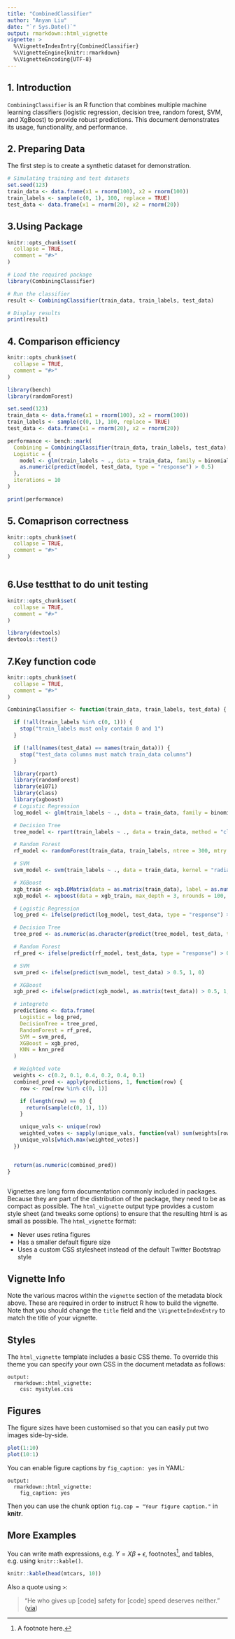 ```yaml
---
title: "CombinedClassifier"
author: "Anyan Liu"
date: "`r Sys.Date()`"
output: rmarkdown::html_vignette
vignette: >
  %\VignetteIndexEntry{CombinedClassifier}
  %\VignetteEngine{knitr::rmarkdown}
  %\VignetteEncoding{UTF-8}
---
```




## 1. Introduction

`CombiningClassifier` is an R function that combines multiple machine learning classifiers (logistic regression, decision tree, random forest, SVM, and XgBoost) to provide robust predictions. This document demonstrates its usage, functionality, and performance.


## 2. Preparing Data

The first step is to create a synthetic dataset for demonstration.
```r
# Simulating training and test datasets
set.seed(123)
train_data <- data.frame(x1 = rnorm(100), x2 = rnorm(100))
train_labels <- sample(c(0, 1), 100, replace = TRUE)
test_data <- data.frame(x1 = rnorm(20), x2 = rnorm(20))
```

## 3.Using Package
```r
knitr::opts_chunk$set(
  collapse = TRUE,
  comment = "#>"
)

# Load the required package
library(CombiningClassifier)

# Run the classifier
result <- CombiningClassifier(train_data, train_labels, test_data)

# Display results
print(result)

```


## 4. Comparison efficiency
```r
knitr::opts_chunk$set(
  collapse = TRUE,
  comment = "#>"
)

library(bench)
library(randomForest)

set.seed(123)
train_data <- data.frame(x1 = rnorm(100), x2 = rnorm(100))
train_labels <- sample(c(0, 1), 100, replace = TRUE)
test_data <- data.frame(x1 = rnorm(20), x2 = rnorm(20))

performance <- bench::mark(
  Combining = CombiningClassifier(train_data, train_labels, test_data),
  Logistic = {
    model <- glm(train_labels ~ ., data = train_data, family = binomial)
    as.numeric(predict(model, test_data, type = "response") > 0.5)
  },
  iterations = 10
)

print(performance)

```

## 5. Comaprison correctness
```r
knitr::opts_chunk$set(
  collapse = TRUE,
  comment = "#>"
)



```


## 6.Use testthat to do unit testing 
```r
knitr::opts_chunk$set(
  collapse = TRUE,
  comment = "#>"
)

library(devtools)
devtools::test()

```


## 7.Key function code
```r
knitr::opts_chunk$set(
  collapse = TRUE,
  comment = "#>"
)

CombiningClassifier <- function(train_data, train_labels, test_data) {

  if (!all(train_labels %in% c(0, 1))) {
    stop("train_labels must only contain 0 and 1")
  }

  if (!all(names(test_data) == names(train_data))) {
    stop("test_data columns must match train_data columns")
  }

  library(rpart)
  library(randomForest)
  library(e1071)
  library(class)
  library(xgboost)
  # Logistic Regression
  log_model <- glm(train_labels ~ ., data = train_data, family = binomial)

  # Decision Tree
  tree_model <- rpart(train_labels ~ ., data = train_data, method = "class")

  # Random Forest
  rf_model <- randomForest(train_data, train_labels, ntree = 300, mtry = 2)

  # SVM
  svm_model <- svm(train_labels ~ ., data = train_data, kernel = "radial", cost = 1, gamma = 0.1)

  # XGBoost
  xgb_train <- xgb.DMatrix(data = as.matrix(train_data), label = as.numeric(train_labels) - 1)
  xgb_model <- xgboost(data = xgb_train, max_depth = 3, nrounds = 100, objective = "binary:logistic", verbose = 0)

  # Logistic Regression
  log_pred <- ifelse(predict(log_model, test_data, type = "response") > 0.5, 1, 0)

  # Decision Tree
  tree_pred <- as.numeric(as.character(predict(tree_model, test_data, type = "class")))

  # Random Forest
  rf_pred <- ifelse(predict(rf_model, test_data, type = "response") > 0.5, 1, 0)

  # SVM
  svm_pred <- ifelse(predict(svm_model, test_data) > 0.5, 1, 0)

  # XGBoost
  xgb_pred <- ifelse(predict(xgb_model, as.matrix(test_data)) > 0.5, 1, 0)

  # integrete
  predictions <- data.frame(
    Logistic = log_pred,
    DecisionTree = tree_pred,
    RandomForest = rf_pred,
    SVM = svm_pred,
    XGBoost = xgb_pred,
    KNN = knn_pred
  )

  # Weighted vote
  weights <- c(0.2, 0.1, 0.4, 0.2, 0.4, 0.1)
  combined_pred <- apply(predictions, 1, function(row) {
    row <- row[row %in% c(0, 1)]

    if (length(row) == 0) {
      return(sample(c(0, 1), 1))
    }

    unique_vals <- unique(row)
    weighted_votes <- sapply(unique_vals, function(val) sum(weights[row == val]))
    unique_vals[which.max(weighted_votes)]
  })


  return(as.numeric(combined_pred))
}



```



Vignettes are long form documentation commonly included in packages. Because they are part of the distribution of the package, they need to be as compact as possible. The `html_vignette` output type provides a custom style sheet (and tweaks some options) to ensure that the resulting html is as small as possible. The `html_vignette` format:

- Never uses retina figures
- Has a smaller default figure size
- Uses a custom CSS stylesheet instead of the default Twitter Bootstrap style

## Vignette Info

Note the various macros within the `vignette` section of the metadata block above. These are required in order to instruct R how to build the vignette. Note that you should change the `title` field and the `\VignetteIndexEntry` to match the title of your vignette.

## Styles

The `html_vignette` template includes a basic CSS theme. To override this theme you can specify your own CSS in the document metadata as follows:

    output: 
      rmarkdown::html_vignette:
        css: mystyles.css

## Figures

The figure sizes have been customised so that you can easily put two images side-by-side. 

```r
plot(1:10)
plot(10:1)
```

You can enable figure captions by `fig_caption: yes` in YAML:

    output:
      rmarkdown::html_vignette:
        fig_caption: yes

Then you can use the chunk option `fig.cap = "Your figure caption."` in **knitr**.

## More Examples

You can write math expressions, e.g. $Y = X\beta + \epsilon$, footnotes^[A footnote here.], and tables, e.g. using `knitr::kable()`.

```r
knitr::kable(head(mtcars, 10))
```

Also a quote using `>`:

> "He who gives up [code] safety for [code] speed deserves neither."
([via](https://twitter.com/hadleywickham/status/504368538874703872))
